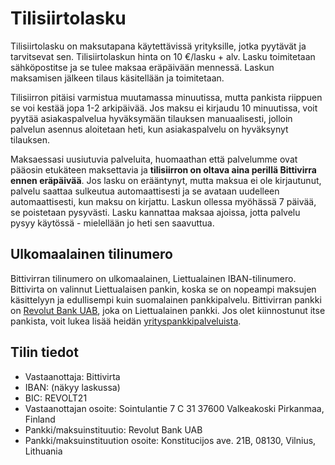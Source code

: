 # Tilisiirtolasku

Tilisiirtolasku on maksutapana käytettävissä yrityksille, jotka pyytävät ja tarvitsevat sen. Tilisiirtolaskun hinta on 10 €/lasku + alv. Lasku toimitetaan sähköpostitse ja se tulee maksaa eräpäivään mennessä. Laskun maksamisen jälkeen tilaus käsitellään ja toimitetaan.

Tilisiirron pitäisi varmistua muutamassa minuutissa, mutta pankista riippuen se voi kestää jopa 1-2 arkipäivää. Jos maksu ei kirjaudu 10 minuutissa, voit pyytää asiakaspalvelua hyväksymään tilauksen manuaalisesti, jolloin palvelun asennus aloitetaan heti, kun asiakaspalvelu on hyväksynyt tilauksen.

Maksaessasi uusiutuvia palveluita, huomaathan että palvelumme ovat pääosin etukäteen maksettavia ja **tilisiirron on oltava aina perillä Bittivirra ennen eräpäivää**. Jos lasku on erääntynyt, mutta maksua ei ole kirjautunut, palvelu saattaa sulkeutua automaattisesti ja se avataan uudelleen automaattisesti, kun maksu on kirjattu. Laskun ollessa myöhässä 7 päivää, se poistetaan pysyvästi. Lasku kannattaa maksaa ajoissa, jotta palvelu pysyy käytössä - mielellään jo heti sen saavuttua.

## Ulkomaalainen tilinumero

Bittivirran tilinumero on ulkomaalainen, Liettualainen IBAN-tilinumero. Bittivirta on valinnut Liettualaisen pankin, koska se on nopeampi maksujen käsittelyyn ja edullisempi kuin suomalainen pankkipalvelu. Bittivirran pankki on [Revolut Bank UAB](https://business.revolut.com/signup?promo=b2b-referral-006-L1&ext=bittivfdwm&context=B2B_REFERRAL), joka on Liettualainen pankki. Jos olet kiinnostunut itse pankista, voit lukea lisää heidän [yrityspankkipalveluista](https://business.revolut.com/signup?promo=b2b-referral-006-L1&ext=bittivfdwm&context=B2B_REFERRAL).

## Tilin tiedot

- Vastaanottaja: Bittivirta
- IBAN: (näkyy laskussa)
- BIC: REVOLT21
- Vastaanottajan osoite: Sointulantie 7 C 31 37600 Valkeakoski Pirkanmaa, Finland
- Pankki/maksuinstituutio: Revolut Bank UAB
- Pankki/maksuinstituution osoite: Konstitucijos ave. 21B, 08130, Vilnius, Lithuania
